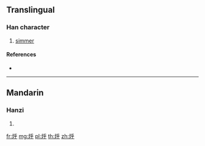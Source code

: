 ==Translingual==

===Han character===
{{Han char|rn=86|rad=火|as=05|sn=9|four=|canj=FHFD}}

# [[simmer]]

====References====
* {{Han ref|kx=0669.101|hdz=32196.050|uh=70C0|ud=28864}}

----

==Mandarin==

===Hanzi===
{{cmn-hanzi|pin=[[hū]] ([[hu1]])|wg=hu<sup>1</sup>}}

# {{defn|lang=cmn|sort=火05}}

[[fr:烀]]
[[mg:烀]]
[[pl:烀]]
[[th:烀]]
[[zh:烀]]